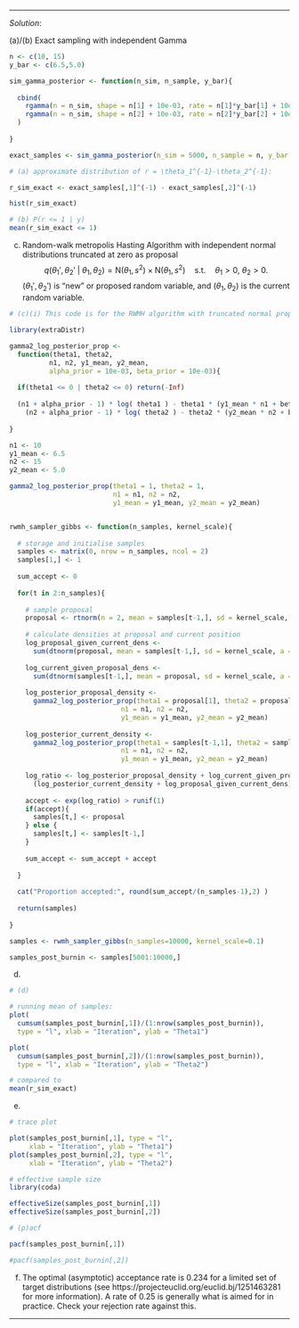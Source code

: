 
***
*Solution*: 

(a)/(b) Exact sampling with independent Gamma

```r

n <- c(10, 15)
y_bar <- c(6.5,5.0)

sim_gamma_posterior <- function(n_sim, n_sample, y_bar){
  
  cbind(
    rgamma(n = n_sim, shape = n[1] + 10e-03, rate = n[1]*y_bar[1] + 10e-03),
    rgamma(n = n_sim, shape = n[2] + 10e-03, rate = n[2]*y_bar[2] + 10e-03)
  )
  
}

exact_samples <- sim_gamma_posterior(n_sim = 5000, n_sample = n, y_bar = y_bar)

# (a) approximate distribution of r = \theta_1^{-1}-\theta_2^{-1}:

r_sim_exact <- exact_samples[,1]^(-1) - exact_samples[,2]^(-1)

hist(r_sim_exact)

# (b) P(r <= 1 | y)
mean(r_sim_exact <= 1)


```


(c) Random-walk metropolis Hasting Algorithm with independent normal distributions truncated at zero as proposal
$$
q(\theta_{1}', \theta_{2}' ~\vert~ \theta_{1}, \theta_{2}) = \text{N}(\theta_{1}, s^2) \times \text{N}(\theta_{1}, s^2) \quad \text{s.t.} \quad \theta_{1} > 0,~ \theta_{2} > 0.
$$
$(\theta_{1}', \theta_{2}')$ is "new" or proposed random variable, and $(\theta_{1}, \theta_{2})$ is the current random variable.

```r

# (c)(i) This code is for the RWMH algorithm with truncated normal proposal

library(extraDistr)

gamma2_log_posterior_prop <- 
  function(theta1, theta2, 
          n1, n2, y1_mean, y2_mean, 
          alpha_prior = 10e-03, beta_prior = 10e-03){
  
  if(theta1 <= 0 | theta2 <= 0) return(-Inf)
  
  (n1 + alpha_prior - 1) * log( theta1 ) - theta1 * (y1_mean * n1 + beta_prior) +
    (n2 + alpha_prior - 1) * log( theta2 ) - theta2 * (y2_mean * n2 + beta_prior)
  
}

n1 <- 10
y1_mean <- 6.5
n2 <- 15
y2_mean <- 5.0

gamma2_log_posterior_prop(theta1 = 1, theta2 = 1,
                          n1 = n1, n2 = n2, 
                          y1_mean = y1_mean, y2_mean = y2_mean)


rwmh_sampler_gibbs <- function(n_samples, kernel_scale){
  
  # storage and initialise samples
  samples <- matrix(0, nrow = n_samples, ncol = 2)
  samples[1,] <- 1
  
  sum_accept <- 0
  
  for(t in 2:n_samples){
    
    # sample proposal
    proposal <- rtnorm(n = 2, mean = samples[t-1,], sd = kernel_scale, a = 0)
    
    # calculate densities at proposal and current position
    log_proposal_given_current_dens <- 
      sum(dtnorm(proposal, mean = samples[t-1,], sd = kernel_scale, a = 0, log = TRUE))
    
    log_current_given_proposal_dens <- 
      sum(dtnorm(samples[t-1,], mean = proposal, sd = kernel_scale, a = 0, log = TRUE))
    
    log_posterior_proposal_density <- 
      gamma2_log_posterior_prop(theta1 = proposal[1], theta2 = proposal[2],
                            n1 = n1, n2 = n2, 
                            y1_mean = y1_mean, y2_mean = y2_mean)
    
    log_posterior_current_density <- 
      gamma2_log_posterior_prop(theta1 = samples[t-1,1], theta2 = samples[t-1,2],
                            n1 = n1, n2 = n2, 
                            y1_mean = y1_mean, y2_mean = y2_mean)
    
    log_ratio <- log_posterior_proposal_density + log_current_given_proposal_dens - 
      (log_posterior_current_density + log_proposal_given_current_dens)
    
    accept <- exp(log_ratio) > runif(1)
    if(accept){
      samples[t,] <- proposal
    } else {
      samples[t,] <- samples[t-1,]
    }
  
    sum_accept <- sum_accept + accept
    
  }
   
  cat("Proportion accepted:", round(sum_accept/(n_samples-1),2) )
   
  return(samples)
  
}

samples <- rwmh_sampler_gibbs(n_samples=10000, kernel_scale=0.1)

samples_post_burnin <- samples[5001:10000,]

```

(d)

```r

# (d)

# running mean of samples:
plot(
  cumsum(samples_post_burnin[,1])/(1:nrow(samples_post_burnin)),
  type = "l", xlab = "Iteration", ylab = "Theta1")

plot(
  cumsum(samples_post_burnin[,2])/(1:nrow(samples_post_burnin)), 
  type = "l", xlab = "Iteration", ylab = "Theta2")

# compared to 
mean(r_sim_exact)

```

(e)

```r

# trace plot

plot(samples_post_burnin[,1], type = "l",  
     xlab = "Iteration", ylab = "Theta1")
plot(samples_post_burnin[,2], type = "l",  
     xlab = "Iteration", ylab = "Theta2")

# effective sample size
library(coda)

effectiveSize(samples_post_burnin[,1])
effectiveSize(samples_post_burnin[,2])

```

```r

# (p)acf

pacf(samples_post_burnin[,1])

#pacf(samples_post_burnin[,2])

```

(f) The optimal (asymptotic) acceptance rate is 0.234 for a limited set of target distributions (see https://projecteuclid.org/euclid.bj/1251463281 for more information). A rate of 0.25 is generally what is aimed for in practice. Check your rejection rate against this.

***